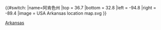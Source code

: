 {{#switch:{{{1}}}
|name=阿肯色州
|top = 36.7
|bottom = 32.8
|left = -94.8
|right = -89.4
|image = USA Arkansas location map.svg
}}<noinclude>{{Location map/Info}}
{{Documentation}}
[[Category:美國地理位置圖模板|Arkansas]]
</noinclude>